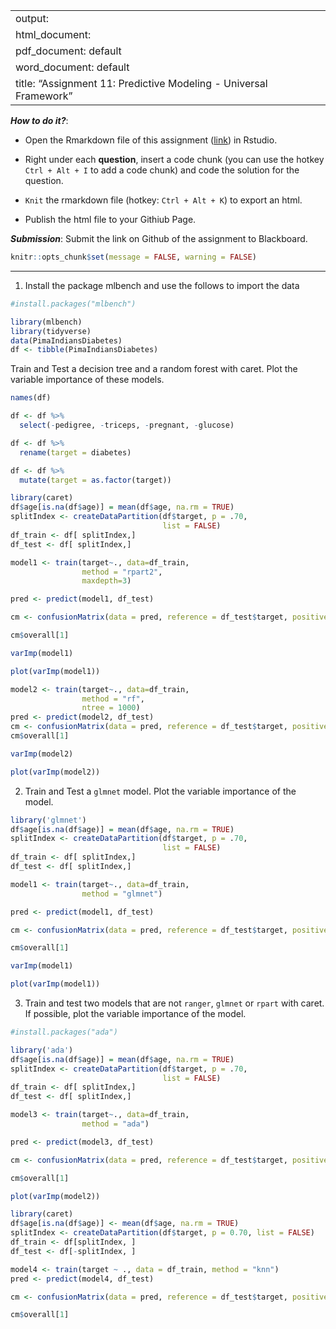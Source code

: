 
---
output: 
  html_document:
  pdf_document: default
  word_document: default
title: "Assignment 11: Predictive Modeling - Universal Framework"
---

***How to do it?***: 

- Open the Rmarkdown file of this assignment ([link](assignment11.Rmd)) in Rstudio. 

- Right under each **question**, insert  a code chunk (you can use the hotkey `Ctrl + Alt + I` to add a code chunk) and code the solution for the question. 

- `Knit` the rmarkdown file (hotkey: `Ctrl + Alt + K`) to export an html.  

-  Publish the html file to your Githiub Page. 

***Submission***: Submit the link on Github of the assignment to Blackboard.

```r
knitr::opts_chunk$set(message = FALSE, warning = FALSE)
```


-------

1. Install the package mlbench and use the follows to import the data
```r
#install.packages("mlbench")

```

```r
library(mlbench)
library(tidyverse)
data(PimaIndiansDiabetes)
df <- tibble(PimaIndiansDiabetes)
```

Train and Test a decision tree and a random forest with caret. Plot the variable importance of these models. 
```r
names(df)
```

```r
df <- df %>% 
  select(-pedigree, -triceps, -pregnant, -glucose)
```

```r
df <- df %>% 
  rename(target = diabetes)
```

```r
df <- df %>% 
  mutate(target = as.factor(target))
```

```r
library(caret)
df$age[is.na(df$age)] = mean(df$age, na.rm = TRUE)
splitIndex <- createDataPartition(df$target, p = .70, 
                                  list = FALSE)
df_train <- df[ splitIndex,]
df_test <- df[ splitIndex,]
```

```r
model1 <- train(target~., data=df_train, 
                method = "rpart2",
                maxdepth=3)

pred <- predict(model1, df_test)

cm <- confusionMatrix(data = pred, reference = df_test$target, positive = "pos")

cm$overall[1]
```
```r
varImp(model1)
```

```r
plot(varImp(model1))
```
```r
model2 <- train(target~., data=df_train, 
                method = "rf",
                ntree = 1000) 
pred <- predict(model2, df_test)
cm <- confusionMatrix(data = pred, reference = df_test$target, positive = "pos")
cm$overall[1]
```

```r
varImp(model2)
```
```r
plot(varImp(model2))
```


2. Train and Test a `glmnet` model. Plot the variable importance of the model. 

```r

library('glmnet')
df$age[is.na(df$age)] = mean(df$age, na.rm = TRUE)
splitIndex <- createDataPartition(df$target, p = .70, 
                                  list = FALSE)
df_train <- df[ splitIndex,]
df_test <- df[ splitIndex,]

model1 <- train(target~., data=df_train, 
                method = "glmnet")

pred <- predict(model1, df_test)

cm <- confusionMatrix(data = pred, reference = df_test$target, positive = "pos")

cm$overall[1]
```
```r
varImp(model1)
```
```r
plot(varImp(model1))
```


3. Train and test two models that are not `ranger`, `glmnet` or `rpart`  with caret. If possible, plot the variable importance of the model. 
```r
#install.packages("ada")
```


```r
library('ada')
df$age[is.na(df$age)] = mean(df$age, na.rm = TRUE)
splitIndex <- createDataPartition(df$target, p = .70, 
                                  list = FALSE)
df_train <- df[ splitIndex,]
df_test <- df[ splitIndex,]

model3 <- train(target~., data=df_train, 
                method = "ada")

pred <- predict(model3, df_test)

cm <- confusionMatrix(data = pred, reference = df_test$target, positive = "pos")

cm$overall[1]
```

```r
plot(varImp(model2))
```


```r
library(caret)
df$age[is.na(df$age)] <- mean(df$age, na.rm = TRUE)
splitIndex <- createDataPartition(df$target, p = 0.70, list = FALSE)
df_train <- df[splitIndex, ]
df_test <- df[-splitIndex, ] 

model4 <- train(target ~ ., data = df_train, method = "knn")
pred <- predict(model4, df_test)

cm <- confusionMatrix(data = pred, reference = df_test$target, positive = "pos")

cm$overall[1]

```



